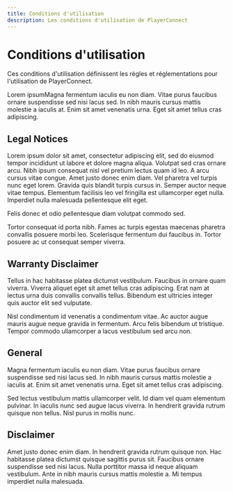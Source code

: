 ```yaml
---
title: Conditions d'utilisation
description: Les conditions d'utilisation de PlayerConnect
---
```


# Conditions d'utilisation

Ces conditions d'utilisation définissent les règles et réglementations pour l'utilisation de PlayerConnect.

Lorem ipsumMagna fermentum iaculis eu non diam. Vitae purus faucibus ornare suspendisse sed nisi lacus sed. In nibh mauris cursus mattis molestie a iaculis at. Enim sit amet venenatis urna. Eget sit amet tellus cras adipiscing.

## Legal Notices

Lorem ipsum dolor sit amet, consectetur adipiscing elit, sed do eiusmod tempor incididunt ut labore et dolore magna aliqua. Volutpat sed cras ornare arcu. Nibh ipsum consequat nisl vel pretium lectus quam id leo. A arcu cursus vitae congue. Amet justo donec enim diam. Vel pharetra vel turpis nunc eget lorem. Gravida quis blandit turpis cursus in. Semper auctor neque vitae tempus. Elementum facilisis leo vel fringilla est ullamcorper eget nulla. Imperdiet nulla malesuada pellentesque elit eget.

Felis donec et odio pellentesque diam volutpat commodo sed.

Tortor consequat id porta nibh. Fames ac turpis egestas maecenas pharetra convallis posuere morbi leo. Scelerisque fermentum dui faucibus in. Tortor posuere ac ut consequat semper viverra.

## Warranty Disclaimer

Tellus in hac habitasse platea dictumst vestibulum. Faucibus in ornare quam viverra. Viverra aliquet eget sit amet tellus cras adipiscing. Erat nam at lectus urna duis convallis convallis tellus. Bibendum est ultricies integer quis auctor elit sed vulputate.

Nisl condimentum id venenatis a condimentum vitae. Ac auctor augue mauris augue neque gravida in fermentum. Arcu felis bibendum ut tristique. Tempor commodo ullamcorper a lacus vestibulum sed arcu non.

## General

Magna fermentum iaculis eu non diam. Vitae purus faucibus ornare suspendisse sed nisi lacus sed. In nibh mauris cursus mattis molestie a iaculis at. Enim sit amet venenatis urna. Eget sit amet tellus cras adipiscing.

Sed lectus vestibulum mattis ullamcorper velit. Id diam vel quam elementum pulvinar. In iaculis nunc sed augue lacus viverra. In hendrerit gravida rutrum quisque non tellus. Nisl purus in mollis nunc.

## Disclaimer

Amet justo donec enim diam. In hendrerit gravida rutrum quisque non. Hac habitasse platea dictumst quisque sagittis purus sit. Faucibus ornare suspendisse sed nisi lacus. Nulla porttitor massa id neque aliquam vestibulum. Ante in nibh mauris cursus mattis molestie a. Mi tempus imperdiet nulla malesuada.
